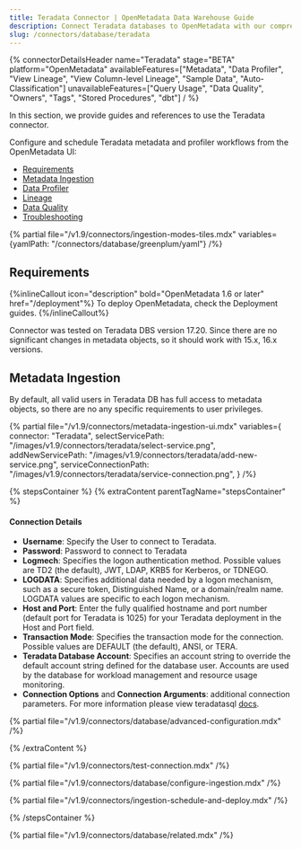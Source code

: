 ```yaml
---
title: Teradata Connector | OpenMetadata Data Warehouse Guide
description: Connect Teradata databases to OpenMetadata with our comprehensive connector guide. Step-by-step setup, configuration, and metadata extraction instructions.
slug: /connectors/database/teradata
---
```


{% connectorDetailsHeader
name="Teradata"
stage="BETA"
platform="OpenMetadata"
availableFeatures=["Metadata", "Data Profiler", "View Lineage", "View Column-level Lineage", "Sample Data", "Auto-Classification"]
unavailableFeatures=["Query Usage", "Data Quality", "Owners", "Tags", "Stored Procedures", "dbt"]
/ %}

In this section, we provide guides and references to use the Teradata connector.

Configure and schedule Teradata metadata and profiler workflows from the OpenMetadata UI:

- [Requirements](#requirements)
- [Metadata Ingestion](#metadata-ingestion)
- [Data Profiler](/how-to-guides/data-quality-observability/profiler/workflow)
- [Lineage](/how-to-guides/data-lineage/workflow)
- [Data Quality](/how-to-guides/data-quality-observability/quality/configure)
- [Troubleshooting](/connectors/database/teradata/troubleshooting)

{% partial file="/v1.9/connectors/ingestion-modes-tiles.mdx" variables={yamlPath: "/connectors/database/greenplum/yaml"} /%}

## Requirements
{%inlineCallout icon="description" bold="OpenMetadata 1.6 or later" href="/deployment"%}
To deploy OpenMetadata, check the Deployment guides.
{%/inlineCallout%}

Connector was tested on Teradata DBS version 17.20. Since there are no significant changes in metadata objects, so it should work with 15.x, 16.x versions.


## Metadata Ingestion

By default, all valid users in Teradata DB has full access to metadata objects, so there are no any specific requirements to user privileges.

{% partial 
  file="/v1.9/connectors/metadata-ingestion-ui.mdx" 
  variables={
    connector: "Teradata", 
    selectServicePath: "/images/v1.9/connectors/teradata/select-service.png",
    addNewServicePath: "/images/v1.9/connectors/teradata/add-new-service.png",
    serviceConnectionPath: "/images/v1.9/connectors/teradata/service-connection.png",
} 
/%}

{% stepsContainer %}
{% extraContent parentTagName="stepsContainer" %}

#### Connection Details

- **Username**: Specify the User to connect to Teradata.
- **Password**: Password to connect to Teradata
- **Logmech**: Specifies the logon authentication method. Possible values are TD2 (the default), JWT, LDAP, KRB5 for Kerberos, or TDNEGO.  
- **LOGDATA**: Specifies additional data needed by a logon mechanism, such as a secure token, Distinguished Name, or a domain/realm name. LOGDATA values are specific to each logon mechanism.
- **Host and Port**: Enter the fully qualified hostname and port number (default port for Teradata is 1025) for your Teradata deployment in the Host and Port field.
- **Transaction Mode**: Specifies the transaction mode for the connection. Possible values are DEFAULT (the default), ANSI, or TERA.
- **Teradata Database Account**: Specifies an account string to override the default account string defined for the database user. Accounts are used by the database for workload management and resource usage monitoring.
- **Connection Options** and **Connection Arguments**: additional connection parameters. For more information please view teradatasql [docs](https://pypi.org/project/teradatasql/).

{% partial file="/v1.9/connectors/database/advanced-configuration.mdx" /%}

{% /extraContent %}

{% partial file="/v1.9/connectors/test-connection.mdx" /%}

{% partial file="/v1.9/connectors/database/configure-ingestion.mdx" /%}

{% partial file="/v1.9/connectors/ingestion-schedule-and-deploy.mdx" /%}

{% /stepsContainer %}

{% partial file="/v1.9/connectors/database/related.mdx" /%}

